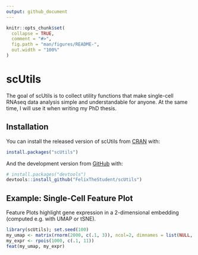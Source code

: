 ```yaml
---
output: github_document
---
```


<!-- README.md is generated from README.Rmd. Please edit that file -->

```r
knitr::opts_chunk$set(
  collapse = TRUE,
  comment = "#>",
  fig.path = "man/figures/README-",
  out.width = "100%"
)
```

# scUtils

<!-- badges: start -->
<!-- badges: end -->

The goal of scUtils is to collect utility functions that make single-cell
RNAseq data analysis simple and understandable for anyone.
At the same time, I will use it when writing my PhD thesis.

## Installation

You can install the released version of scUtils from [CRAN](https://CRAN.R-project.org) with:

``` r
install.packages("scUtils")
```

And the development version from [GitHub](https://github.com/) with:

``` r
# install.packages("devtools")
devtools::install_github("FelixTheStudent/scUtils")
```
## Example: Single-Cell Feature Plot

Feature Plots highlight gene expression in a 2-dimensional embedding (computed
e.g. with UMAP or tSNE).

```r
library(scUtils); set.seed(100)
my_umap <- matrix(rnorm(2000, c(.1, 3)), ncol=2, dimnames = list(NULL, c("umap_1", "umap_2")))
my_expr <- rpois(1000, c(.1, 11))
feat(my_umap, my_expr)
```



